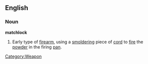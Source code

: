 ==English==
===Noun===
'''matchlock'''
# Early type of [[firearm]], using a [[smoldering]] piece of [[cord]] to [[fire]] the [[powder]] in the firing [[pan]].
[[Category:Weapon]]